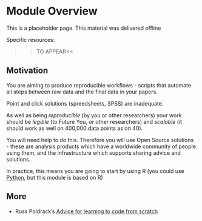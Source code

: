 # Module Overview

This is a placeholder page. This material was delivered offline

Specific resources:
  
  >>TO APPEAR<<
  
## Motivation

You are aiming to produce reproducible workflows - scripts that automate all steps between raw data and the final data in your papers.

Point and click solutions (spreedsheets, SPSS) are inadequate.

As well as being *reproducible* (by you or other researchers) your work should be *legible* (to Future You, or other researchers) and *scalable* (it should work as well on 400,000 data points as on 40).

You will need help to do this. Therefore you will use Open Source solutions - these are analysis products which have a worldwide community of people using them, and the infrastructure which supports sharing advice and solutions. 

In practice, this means you are going to start by using R (you could use [Python](https://tomstafford.github.io/psy6422/appendices.html#python), but this module is based on R)

## More

* Russ Poldrack's [Advice for learning to code from scratch ](http://www.russpoldrack.org/2016/05/advice-for-learning-to-code-from-scratch.html)